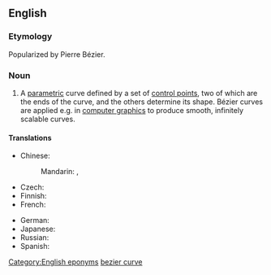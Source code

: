 ==English==
{{wikipedia}}

===Etymology===
Popularized by Pierre Bézier.

===Noun===
{{en-noun|sg=Bézier [[curve]]}}

# {{mathematics}} A [[parametric]] curve defined by a set of [[control point]]s, two of which are the ends of the curve, and the others determine its shape. Bézier curves are applied e.g. in [[computer graphics]] to produce smooth, infinitely scalable curves.

====Translations====
{{trans-top|kind of parametric curve}}
* Chinese:
*: Mandarin: {{t|zh|貝茲曲線|sc=Hani}}, {{t|zh|贝兹曲线|tr=Bèizī qǔxiàn|sc=Hani}}
* Czech: {{t-|cs|Bézierova křivka|f}}
* Finnish: {{t-|fi|Bézier-käyrä}}
* French: {{t-|fr|courbe de Bézier|f}}
{{trans-mid}}
* German: {{t-|de|Bézierkurve|f}}
* Japanese: {{t-|ja|ベジェ曲線|tr=Beje-kyokusen|sc=Jpan}}
* Russian: {{t-|ru|кривая Безье|f|tr=кривая Bez'jé|sc=Cyrl}}
* Spanish: {{t-|es|curva de Bézier|f}}
{{trans-bottom}}

[[Category:English eponyms]]
[[Category:English terms spelled with É|bezier curve]]